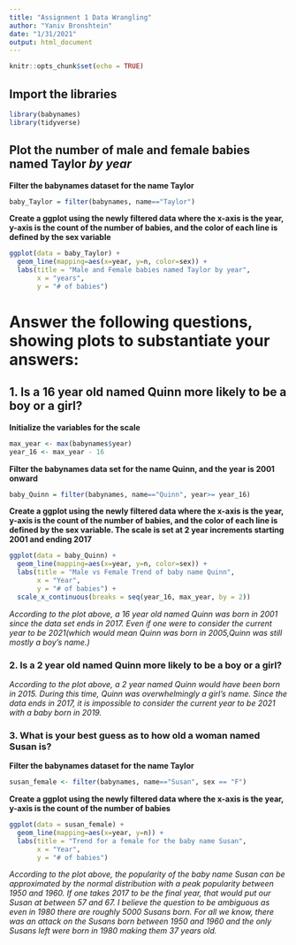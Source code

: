```yaml
---
title: "Assignment 1 Data Wrangling"
author: "Yaniv Bronshtein"
date: "1/31/2021"
output: html_document
---
```


```r
knitr::opts_chunk$set(echo = TRUE)
```

## Import the libraries
```r
library(babynames)
library(tidyverse)
```
## Plot the number of male and female babies named Taylor *by year*
**Filter the babynames dataset for the name Taylor**
```r
baby_Taylor = filter(babynames, name=="Taylor")
```
**Create a ggplot using the newly filtered data where the x-axis is the year,**
**y-axis is the count of the number of babies, and the color of each line is** 
**defined by the sex variable**


```r
ggplot(data = baby_Taylor) +
  geom_line(mapping=aes(x=year, y=n, color=sex)) +
  labs(title = "Male and Female babies named Taylor by year",
       x = "years",
       y = "# of babies")
```


# Answer the following questions, showing plots to substantiate your answers: 
 
## 1. Is a 16 year old named Quinn more likely to be a boy or a girl?
**Initialize the variables for the scale**
```r
max_year <- max(babynames$year)
year_16 <- max_year - 16
```
**Filter the babynames data set for the name Quinn, and the year is 2001 onward**
```r
baby_Quinn = filter(babynames, name=="Quinn", year>= year_16)
```
**Create a ggplot using the newly filtered data where the x-axis is the year,**
**y-axis is the count of the number of babies, and the color of each line is** 
**defined by the sex variable. The scale is set at 2 year increments starting** 
**2001 and ending 2017**
```r
ggplot(data = baby_Quinn) +
  geom_line(mapping=aes(x=year, y=n, color=sex)) +
  labs(title = "Male vs Female Trend of baby name Quinn",
       x = "Year",
       y = "# of babies") +
  scale_x_continuous(breaks = seq(year_16, max_year, by = 2))
```

*According to the plot above, a 16 year old named Quinn was born in 2001 since* 
*the data set ends in 2017. Even if one were to consider the current year to be*
*2021(which would mean Quinn was born in 2005,Quinn was still mostly a boy’s name.)*

### 2. Is a 2 year old named Quinn more likely to be a boy or a girl?
*According to the plot above, a 2 year named Quinn would have been born in 2015.* 
*During this time, Quinn was overwhelmingly a girl’s name. Since the data ends*
*in 2017, it is impossible to consider the current year to be 2021 with a baby* 
*born in 2019.*

### 3. What is your best guess as to how old a woman named Susan is?
**Filter the babynames dataset for the name Taylor**
```r
susan_female <- filter(babynames, name=="Susan", sex == "F")
```
**Create a ggplot using the newly filtered data where the x-axis is the year,**
**y-axis is the count of the number of babies**
```r
ggplot(data = susan_female) +
  geom_line(mapping=aes(x=year, y=n)) +
  labs(title = "Trend for a female for the baby name Susan",
       x = "Year",
       y = "# of babies")
```

*According to the plot above, the popularity of the baby name Susan can be* 
*approximated by the normal distribution with a peak popularity between 1950*
*and 1960. If one takes 2017 to be the final year, that would put our Susan* 
*at between 57 and 67.  I believe the question to be ambiguous as even in 1980*
*there are roughly 5000 Susans born. For all we know, there was an attack on*
*the Susans born between 1950 and 1960 and the only Susans left were born in*
*1980 making them 37 years old.*

